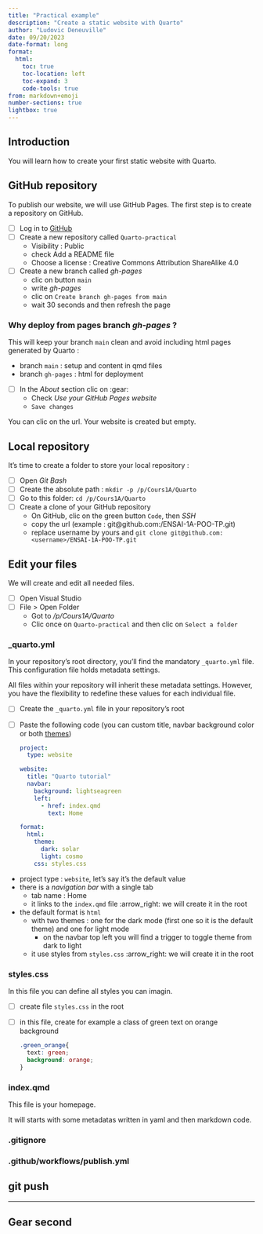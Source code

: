 ```yaml
---
title: "Practical example"
description: "Create a static website with Quarto"
author: "Ludovic Deneuville"
date: 09/20/2023
date-format: long
format:
  html:
    toc: true
    toc-location: left
    toc-expand: 3
    code-tools: true
from: markdown+emoji
number-sections: true
lightbox: true
---
```



## Introduction{.unnumbered}

You will learn how to create your first static website with Quarto.

## GitHub repository

To publish our website, we will use GitHub Pages. The first step is to create a repository on GitHub.

- [ ] Log in to [GitHub](https://github.com/){.external target="_blank"}
- [ ] Create a new repository called `Quarto-practical`
  - Visibility : Public
  - check Add a README file
  - Choose a license : Creative Commons Attribution ShareAlike 4.0
- [ ] Create a new branch called *gh-pages*
  - clic on button `main`
  - write *gh-pages*
  - clic on `Create branch gh-pages from main`
  - wait 30 seconds and then refresh the page

::: {.callout-tip }
### Why deploy from pages branch *gh-pages* ?

This will keep your branch `main` clean and avoid including html pages generated by Quarto : 

- branch `main` : setup and content in qmd files 
- branch `gh-pages` : html for deployment
:::

- [ ] In the *About* section clic on :gear:
  - Check *Use your GitHub Pages website*
  - `Save changes`

You can clic on the url. Your website is created but empty.


## Local repository

It's time to create a folder to store your local repository :

- [ ] Open *Git Bash*
- [ ] Create the absolute path : `mkdir -p /p/Cours1A/Quarto`
- [ ] Go to this folder: `cd /p/Cours1A/Quarto`
- [ ] Create a clone of your GitHub repository
  - On GitHub, clic on the green button `Code`, then *SSH*
  - copy the url (example : git@github.com:<username>/ENSAI-1A-POO-TP.git)
  - replace username by yours and `git clone git@github.com:<username>/ENSAI-1A-POO-TP.git`


## Edit your files

We will create and edit all needed files.

- [ ] Open Visual Studio
- [ ] File > Open Folder
  - Got to */p/Cours1A/Quarto*
  - Clic once on `Quarto-practical` and then clic on `Select a folder`

### _quarto.yml

In your repository's root directory, you'll find the mandatory `_quarto.yml` file. This configuration file holds metadata settings.

All files within your repository will inherit these metadata settings. However, you have the flexibility to redefine these values for each individual file.

- [ ] Create the `_quarto.yml` file in your repository's root
- [ ] Paste the following code (you can custom title, navbar background color or both [themes](https://quarto.org/docs/output-formats/html-themes.html){target="_blank"})
  ```.yml
  project:
    type: website
  
  website:
    title: "Quarto tutorial"
    navbar:
      background: lightseagreen
      left:
        - href: index.qmd
          text: Home
  
  format:
    html:
      theme:
        dark: solar
        light: cosmo
      css: styles.css
  ```

::: {.callout-note title="Let's have a closer look of these metadata"}

- project type : `website`, let's say it's the default value
- there is a *navigation bar* with a single tab
  - tab name : Home
  - it links to the `index.qmd` file :arrow_right: we will create it in the root
- the default format is `html` 
  - with two themes : one for the dark mode (first one so it is the default theme) and one for light mode
    - on the navbar top left you will find a trigger to toggle theme from dark to light
  - it use styles from `styles.css` :arrow_right: we will create it in the root

:::

### styles.css

In this file you can define all styles you can imagin.

- [ ] create file `styles.css` in the root
- [ ] in this file, create for example a class of green text on orange background
  ```.css
  .green_orange{
    text: green;
    background: orange;
  }
  ```

### index.qmd

This file is your homepage.  

It will starts with some metadatas written in yaml and then markdown code.


### .gitignore


### .github/workflows/publish.yml


## git push


---

## Gear second

